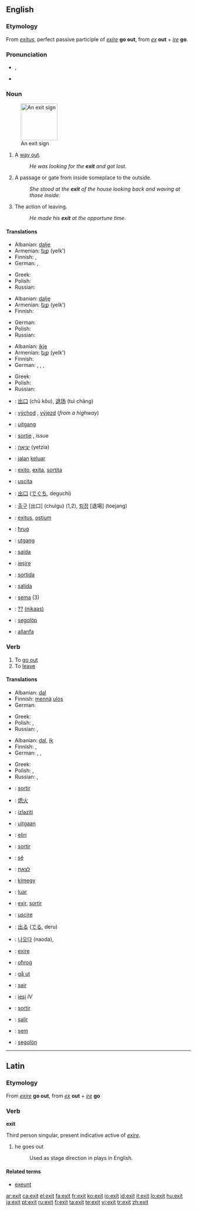 ==English==

===Etymology===
From {{etyl|la}} ''[[exitus]]'', perfect passive participle of  ''[[exire]]'' '''go out''', from ''[[ex]]'' '''out''' + ''[[ire]]'' '''go'''.

===Pronunciation===
* {{IPA|/ˈɛgzɪt/|/ˈɛksɪt/}}, {{SAMPA|/"EgzIt/|/"EksIt/}}
* {{rhymes|ɛksɪt}}

===Noun===
{{en-noun}}
[[Image:Exit sign.jpg|100px|thumb|An exit sign]]

# A [[way out]].
#: ''He was looking for the '''exit''' and got lost''.
# A passage or gate from inside someplace to the outside.
#: ''She stood at the '''exit''' of the house looking back and waving at those inside''.
# The action of leaving.
#: ''He made his '''exit''' at the opportune time''.

====Translations====
{{trans-top|way out}}
* Albanian: [[dalje]] {{f}}
* Armenian: [[ելք]] (yelk')
* Finnish: {{t|fi|ulospääsy}}, {{t+|fi|uloskäynti}}
* German: {{t+|de|Ausweg|m}}, {{t+|de|Ausfahrt|f}}
{{trans-mid}}
* Greek: {{t|el|έξοδος|f|tr=éxodos|sc=Grek}}
* Polish: {{t+|pl|wyjście|n}}
* Russian: {{t+|ru|выход|m|tr=výχod|sc=Cyrl}}
{{trans-bottom}}

{{trans-top|passage from inside to outside}}
* Albanian: [[dalje]] {{f}}
* Armenian: [[ելք]] (yelk')
* Finnish: {{t+|fi|uloskäynti}}
{{trans-mid}}
* German: {{t+|de|Ausgang|m}}
* Polish: {{t+|pl|wyjście|n}}
* Russian: {{t+|ru|выход|m|tr=výχod|sc=Cyrl}}
{{trans-bottom}}

{{trans-top|action of leaving}}
* Albanian: [[ikje]] {{f}}
* Armenian: [[ելք]] (yelk')
* Finnish: {{t-|fi|lähtö}}
* German: {{t+|de|Abtritt|m}}, {{t-|de|Austritt|m}}, {{t+|de|Ausstieg|m}}, {{t+|de|Abwanderung|f}}
{{trans-mid}}
* Greek: {{t|el|έξοδος|f|tr=éxodos|sc=Grek}}
* Polish: {{t+|pl|wyjście|n}}
* Russian: {{t+|ru|выход|m|tr=výχod|sc=Cyrl}}
{{trans-bottom}}

{{checktrans-top}}
* {{ttbc|Chinese}}: [[出口]] (chū kǒu), [[退场]] (tuì chǎng)
* {{ttbc|Czech}}: [[východ]] {{m}}, [[výjezd]] {{m}} (''from a highway'')
* {{ttbc|Dutch}}: [[uitgang]]
* {{ttbc|French}}: [[sortie]] {{f}}, issue {{f}}
* {{ttbc|Hebrew}}: [[יציאה]] (yetzia)
* {{ttbc|Indonesian}}: [[jalan]] [[keluar]]
* {{ttbc|Interlingua}}: [[exito]], [[exita]], [[sortita]]
* {{ttbc|Italian}}: [[uscita]] {{f}}
* {{ttbc|Japanese}}: [[出口]] ([[でぐち]], deguchi)
* {{ttbc|Korean}}: [[출구]] [出口] (chulgu) (1,2), [[퇴장]] [退場] (toejang)
* {{ttbc|Latin}}: [[exitus]], [[ostium]]
{{trans-mid}}
* {{ttbc|Maltese}}: [[ħruġ]]
* {{ttbc|Norwegian}}: [[utgang]]
* {{ttbc|Portuguese}}: [[saída]] {{f}}
* {{ttbc|Romanian}}: [[ieşire]] {{f}}
* {{ttbc|Romansch}}: [[sortida]] {{f}}
* {{ttbc|Spanish}}: [[salida]] {{f}}
* {{ttbc|Tupinambá}}: [[sema]] (3)
* {{ttbc|Urdu}}: [[??]] [[(nikaas)]] {{m}}
* {{ttbc|Volapük}}: [[segolöp]]
* {{ttbc|Welsh}}: [[allanfa]] {{f}}
{{trans-bottom}}

===Verb===
{{en-verb}}

# To [[go out]]
# To [[leave]]

====Translations====
{{trans-top|to go out}}
* Albanian: [[dal]]
* Finnish: [[mennä]] [[ulos]]
* German: {{t+|de|ausgehen}}
{{trans-mid}}
* Greek: {{t|el|βγαίνω|tr=vgaíno|sc=Grek}}
* Polish: {{t+|pl|wyjść}}, {{t+|pl|wychodzić}}
* Russian: {{t|ru|выходить|tr=vyχodít'|sc=Cyrl}} {{impf}}, {{t+|ru|выйти|tr=výjti|sc=Cyrl}} {{pf}}
{{trans-bottom}}

{{trans-top|to leave}}
* Albanian: [[dal]], [[ik]]
* Finnish: {{t+|fi|poistua}}, {{t+|fi|lähteä}}
* German: {{t+|de|verschwinden}}, {{t+|de|aussteigen}}, {{t+|de|abgehen}}
{{trans-mid}}
* Greek: {{t|el|φεύγω|tr=févgo|sc=Grek}}
* Polish: {{t+|pl|wyjść}}, {{t+|pl|wychodzić}}
* Russian: {{t|ru|выходить|tr=vyχodít'|sc=Cyrl}} {{impf}}, {{t+|ru|выйти|tr=výjti|sc=Cyrl}} {{pf}}
{{trans-bottom}}

{{checktrans-top}}
* {{ttbc|Catalan}}: [[sortir]]
* {{ttbc|Chinese}}: [[熄火]]
* {{ttbc|Croatian}}: [[izlaziti]]
* {{ttbc|Dutch}}: [[uit]][[gaan]]
* {{ttbc|Esperanto}}: [[el]][[iri]]
* {{ttbc|French}}: [[sortir]]
* {{ttbc|Guarani}}: [[sẽ]]
* {{ttbc|Hebrew}}: [[לצאת]]
* {{ttbc|Hungarian}}: [[ki]][[megy]]
* {{ttbc|Indonesian}}: [[luar]]
* {{ttbc|Interlingua}}: [[exir]], [[sortir]]
* {{ttbc|Italian}}: [[uscire]]
{{trans-mid}}
* {{ttbc|Japanese}}: [[出る]] ([[でる]], deru)
* {{ttbc|Korean}}: [[나오다]] (naoda),
* {{ttbc|Latin}}: [[exire]]
* {{ttbc|Maltese}}: [[oħroġ]]
* {{ttbc|Norwegian}}: [[gå ut]]
* {{ttbc|Portuguese}}: [[sair]]
* {{ttbc|Romanian}}: [[ieşi]] ''IV''
* {{ttbc|Romansch}}: [[sortir]]
* {{ttbc|Spanish}}: [[salir]]
* {{ttbc|Tupinambá}}: [[sem]]
* {{ttbc|Volapük}}: [[segolön]]
{{trans-bottom}}

----

==Latin==

===Etymology===
From ''[[exire]]'' '''go out''', from ''[[ex]]'' '''out''' + ''[[ire]]'' '''go'''

===Verb===
'''exit'''

Third person singular, present indicative active of ''[[exire]]''.

# he goes out
#: Used as stage direction in plays in English.

====Related terms====
* [[exeunt]]

[[ar:exit]]
[[ca:exit]]
[[el:exit]]
[[fa:exit]]
[[fr:exit]]
[[ko:exit]]
[[io:exit]]
[[id:exit]]
[[it:exit]]
[[lo:exit]]
[[hu:exit]]
[[ja:exit]]
[[pt:exit]]
[[ru:exit]]
[[fi:exit]]
[[ta:exit]]
[[te:exit]]
[[vi:exit]]
[[tr:exit]]
[[zh:exit]]